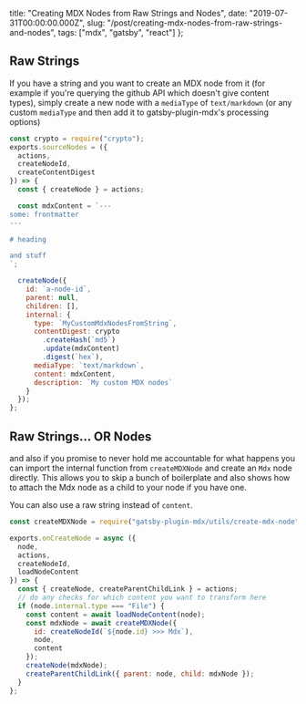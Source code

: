   title: "Creating MDX Nodes from Raw Strings and Nodes",
  date: "2019-07-31T00:00:00.000Z",
  slug:
    "/post/creating-mdx-nodes-from-raw-strings-and-nodes",
  tags: ["mdx", "gatsby", "react"]
};

## Raw Strings

If you have a string and you want to create an MDX node from
it (for example if you're querying the github API which
doesn't give content types), simply create a new node with a
`mediaType` of `text/markdown` (or any custom `mediaType`
and then add it to gatsby-plugin-mdx's processing options)

```js
const crypto = require("crypto");
exports.sourceNodes = ({
  actions,
  createNodeId,
  createContentDigest
}) => {
  const { createNode } = actions;

  const mdxContent = `---
some: frontmatter
---

# heading

and stuff
`;

  createNode({
    id: `a-node-id`,
    parent: null,
    children: [],
    internal: {
      type: `MyCustomMdxNodesFromString`,
      contentDigest: crypto
        .createHash(`md5`)
        .update(mdxContent)
        .digest(`hex`),
      mediaType: `text/markdown`,
      content: mdxContent,
      description: `My custom MDX nodes`
    }
  });
};
```

## Raw Strings... OR Nodes

and also if you promise to never hold me accountable for
what happens you can import the internal function from
`createMDXNode` and create an `Mdx` node directly. This
allows you to skip a bunch of boilerplate and also shows how
to attach the Mdx node as a child to your node if you have
one.

You can also use a raw string instead of `content`.

```js
const createMDXNode = require("gatsby-plugin-mdx/utils/create-mdx-node");

exports.onCreateNode = async ({
  node,
  actions,
  createNodeId,
  loadNodeContent
}) => {
  const { createNode, createParentChildLink } = actions;
  // do any checks for which content you want to transform here
  if (node.internal.type === "File") {
    const content = await loadNodeContent(node);
    const mdxNode = await createMDXNode({
      id: createNodeId(`${node.id} >>> Mdx`),
      node,
      content
    });
    createNode(mdxNode);
    createParentChildLink({ parent: node, child: mdxNode });
  }
};
```
